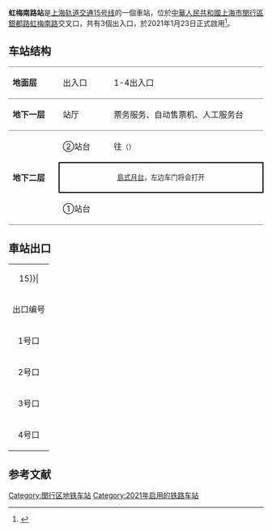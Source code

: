 {{noteTA 
|G1 =Railway}}
{{Infobox station
|name = 虹梅南路
|eng_name = South Hongmei Road
|symbol_right =
|linecolour = {{上海地铁颜色|15|yes}}
|image = SM L15 South Hongmei Road Station.jpg
|caption = 虹梅南路站站台
|other_name = 
|country = {{PRC}}
|borough = [[上海市|上海市]][[闵行区|闵行区]][[梅陇镇_(上海市)|梅陇镇]]
|address = [[银都路|银都路]]与[[虹梅南路|虹梅南路]]交叉口
|coordinates = {{coord|31.105668|N|121.428407|E|type:railwaystation}}
|elevation = 
|owned = [[上海申通地铁集团|上海申通地铁集团]]
|operator = [[上海地铁|上海地铁]]
|lines = {{上海地铁线路名|15|SL}}
|distance = 
|platform = 1個[[島式月台|島式月台]]
|tracks = 2条
|bus_routes = 
|bus_stands = 
|connections = 
|structure = 地下车站
|hall = 地下站厅
|depth = 
|levels = 
|interchange = 
|exits = 3个
|architect = 
|architectural_style = 
|colour = 
|type = 
|status = 运营中
|code = 
|classification = 
|website = 
|built = 
|opened = {{Start date|2021|1|23|df=y}}
|closed = 
|former = 
|pass_year = 
|passengers = 
|pass_system = 
|pass_rank = 
|mpassengers = 
|trains = 
|station_hours = 
|hours = 
|first = 往{{上海地铁起讫站|15|L}}：5:45<br/>往{{上海地铁起讫站|15|R}}：6:22
|last = 往{{上海地铁起讫站|15|L}}：22:45<br/>往{{上海地铁起讫站|15|R}}：23:22
|adjacent = {{Adjacent stations|system=上海地铁|line=15|left=华泾西|right=景西路}}
}}
'''虹梅南路站'''是[[上海轨道交通15号线|上海轨道交通15号线]]的一個車站，位於[[中華人民共和國|中華人民共和國]][[上海市|上海市]][[閔行區|閔行區]][[銀都路|銀都路]][[虹梅南路|虹梅南路]]交叉口，共有3個出入口，於2021年1月23日正式啟用<ref>{{cite news |title=虹梅南路|url=http://service.shmetro.com/czxx/index.htm?id=1527&stationname=%E8%99%B9%E6%A2%85%E5%8D%97%E8%B7%AF}}</ref>。

==车站结构==
{|cellspacing=0 cellpadding=3
|style="border-top:solid 1px gray;border-bottom:solid 1px gray;" width=100|'''地面层'''
|style="border-top:solid 1px gray;border-bottom:solid 1px gray;" width=100|出入口
|style="border-top:solid 1px gray;border-bottom:solid 1px gray;" width=350|1-4出入口
|-
|style="border-bottom:solid 1px gray;"|'''地下一层'''
|style="border-bottom:solid 1px gray;"|站厅
|style="border-bottom:solid 1px gray;"|票务服务、自动售票机、人工服务台
|-
|style="border-bottom:solid 1px gray;" rowspan=3|'''地下二层'''
|②站台
|{{arrow|L}} {{上海地铁线路名|15}}往{{站|顾村公园}}<small>（{{站|华泾西}}）</small>
|-
|style="border-right:solid 2px black;border-left:solid 2px black;border-top:solid 2px black;border-bottom:solid 2px black;" colspan=2|<center><small>[[島式月台|島式月台]]，左边车门将会打开</small></center>
|-
|style="border-bottom:solid 1px gray;"|①站台
|style="border-bottom:solid 1px gray;"|{{split text|{{0|{{arrow|R}}}} {{上海地铁线路名|15}}往{{站|紫竹高新区}}<small>（{{站|景西路}}）</small>|{{arrow|R}}}}
|}
== 車站出口 ==
{| class="wikitable"
|colspan=4 align="center" bgcolor={{上海地铁颜色|15}}|
|-
! 出口编号 !! 建议前往目的地 !! 照片
|-
| 1号口 || ||
|-
| 2号口 || ||
|-
| 3号口 || ||
|-
| 4号口 || ||
|}

==参考文献==
{{commonscat|South Hongmei Road Station}}
{{reflist}}

{{上海轨道交通15号线车站}}
[[Category:閔行区地铁车站|Category:閔行区地铁车站]]

[[Category:2021年启用的铁路车站|Category:2021年启用的铁路车站]]